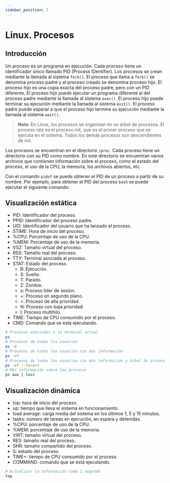 ```yaml
---
sidebar_position: 7
---
```


# Linux. Procesos

## Introducción

Un proceso es un programa en ejecución. Cada proceso tiene un identificador único llamado PID (Process IDentifier). Los procesos se crean mediante la llamada al sistema `fork()`. El proceso que llama a `fork()` se denomina proceso padre y el proceso creado se denomina proceso hijo. El proceso hijo es una copia exacta del proceso padre, pero con un PID diferente. El proceso hijo puede ejecutar un programa diferente al del proceso padre mediante la llamada al sistema `exec()`. El proceso hijo puede terminar su ejecución mediante la llamada al sistema `exit()`. El proceso padre puede esperar a que el proceso hijo termine su ejecución mediante la llamada al sistema `wait()`.

> **Nota**: En Linux, los procesos se organizan en un árbol de procesos. El proceso raíz es el proceso init, que es el primer proceso que se ejecuta en el sistema. Todos los demás procesos son descendientes de init.

Los procesos se encuentran en el directorio `/proc`. Cada proceso tiene un directorio con su PID como nombre. En este directorio se encuentran varios archivos que contienen información sobre el proceso, como el estado del proceso, el uso de la CPU, la memoria, los archivos abiertos, etc.

Con el comando `pidof` se puede obtener el PID de un proceso a partir de su nombre. Por ejemplo, para obtener el PID del proceso `bash` se puede ejecutar el siguiente comando:

## Visualización estática

- PID: Identificador del proceso.
- PPID: Identificador del proceso padre.
- UID: Identificador del usuario que ha lanzado el proceso.
- STIME: Hora de inicio del proceso.
- %CPU: Porcentaje de uso de la CPU.
- %MEM: Porcentaje de uso de la memoria.
- VSZ: Tamaño virtual del proceso.
- RSS: Tamaño real del proceso.
- TTY: Terminal asociada al proceso.
- STAT: Estado del proceso.
    - R: Ejecución.
    - S: Sueño.
    - T: Parado.
    - Z: Zombie.
    - s: Proceso líder de sesión.
    - +: Proceso en segundo plano.
    - \<: Proceso de alta prioridad.
    - N: Proceso con baja prioridad.
    - l: Proceso multihilo.
- TIME: Tiempo de CPU consumido por el proceso.
- CMD: Comando que se está ejecutando.

```bash
# Procesos asociados a la terminal actual
ps
# Procesos de todos los usuarios
ps -e
# Procesos de todos los usuarios con más información
ps -ef
# Procesos de todos los usuarios con más información y árbol de procesos
ps -ef --forest
# Más información sobre los procesos
ps aux | less
```

## Visualización dinámica

- top: hora de inicio del proceso.
- up: tiempo que lleva el sistema en funcionamiento.
- load average: carga media del sistema en los últimos 1, 5 y 15 minutos.
- tasks: número de tareas en ejecución, en espera y detenidas.
- %CPU: porcentaje de uso de la CPU.
- %MEM: porcentaje de uso de la memoria.
- VIRT: tamaño virtual del proceso.
- RES: tamaño real del proceso.
- SHR: tamaño compartido del proceso.
- S: estado del proceso.
- TIME+: tiempo de CPU consumido por el proceso.
- COMMAND: comando que se está ejecutando.


```bash
# Actualizar la información cada 1 segundo
top